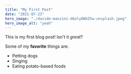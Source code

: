 ```yaml
---
title: "My First Post"
date: "2021-07-23"
hero_image: "./davide-manzini-dbolyOWXZ5w-unsplash.jpeg"
hero_image_alt: "yeah"
---
```


This is my first blog post! Isn't it *great*?

Some of my **favorite** things are:
* Petting dogs
* Singing
* Eating potato-based foods
